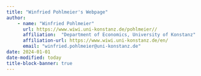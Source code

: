 ```yaml
---
title: "Winfried Pohlmeier's Webpage"
author: 
    - name: "Winfried Pohlmeier"
      url: https://www.wiwi.uni-konstanz.de/pohlmeier//
      affiliation:  "Department of Economics, University of Konstanz"
      affiliation-url: https://www.wiwi.uni-konstanz.de/en/  
      email: "winfried.pohlmeier@uni-konstanz.de"
date: 2024-01-01
date-modified: today
title-block-banner: true
---
```


```{=html}
<!--
This is a Quarto website.
To learn more about Quarto websites visit <https://quarto.org/docs/websites>.
-->
```
```         
```
